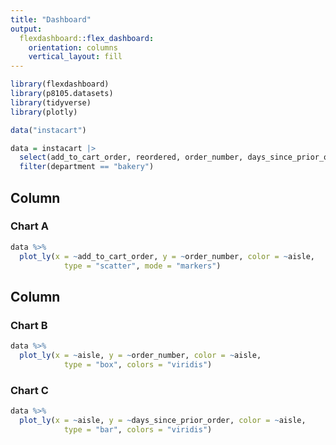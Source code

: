 ```yaml
---
title: "Dashboard"
output: 
  flexdashboard::flex_dashboard:
    orientation: columns
    vertical_layout: fill
---
```


```r
library(flexdashboard)
library(p8105.datasets)
library(tidyverse)
library(plotly)
```

```r
data("instacart")

data = instacart |> 
  select(add_to_cart_order, reordered, order_number, days_since_prior_order, aisle, department) |>
  filter(department == "bakery")
```

Column {data-width=400}
------------------------------------------------------------------------------

### Chart A

```r
data %>%
  plot_ly(x = ~add_to_cart_order, y = ~order_number, color = ~aisle,
            type = "scatter", mode = "markers")
```

Column {data-width=300}
------------------------------------------------------------------------------

### Chart B

```r
data %>%
  plot_ly(x = ~aisle, y = ~order_number, color = ~aisle,
            type = "box", colors = "viridis")
```


### Chart C

```r
data %>%
  plot_ly(x = ~aisle, y = ~days_since_prior_order, color = ~aisle,
            type = "bar", colors = "viridis")
```